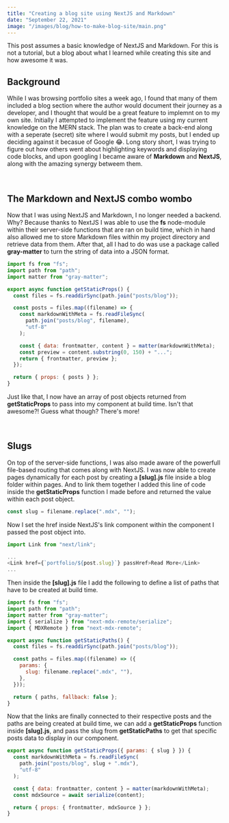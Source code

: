 ```yaml
---
title: "Creating a blog site using NextJS and Markdown"
date: "September 22, 2021"
image: "/images/blog/how-to-make-blog-site/main.png"
---
```


This post assumes a basic knowledge of NextJS and Markdown. For this is not a tutorial, but a blog about
what I learned while creating this site and how awesome it was.

## Background

While I was browsing portfolio sites a week ago, I found that many of them included a blog section where the author
would document their journey as a developer, and I thought that would be a great feature to implemnt on to my own site.
Initially I attempted to implement the feature using my current knowledge on the MERN stack. The plan was to
create a back-end along with a seperate (secret) site where I would submit my posts, but I ended up deciding against
it becasue of Google 😂. Long story short, I was trying to figure out how others went about highlighting keywords and
displaying code blocks, and upon googling I became aware of **Markdown** and **NextJS**, along with
the amazing synergy betweem them.

<br />

## The Markdown and NextJS combo wombo

Now that I was using NextJS and Markdown, I no longer needed a backend. Why? Because thanks to NextJS I
was able to use the **fs** node-module within their server-side functions that are ran on build time, which in hand also allowed
me to store Markdown files within my project directory and retrieve data from them. After that, all I had to
do was use a package called **gray-matter** to turn the string of data into a JSON format.

```javascript
import fs from "fs";
import path from "path";
import matter from "gray-matter";

export async function getStaticProps() {
  const files = fs.readdirSync(path.join("posts/blog"));

  const posts = files.map((filename) => {
    const markdownWithMeta = fs.readFileSync(
      path.join("posts/blog", filename),
      "utf-8"
    );

    const { data: frontmatter, content } = matter(markdownWithMeta);
    const preview = content.substring(0, 150) + "...";
    return { frontmatter, preview };
  });

  return { props: { posts } };
}
```

Just like that, I now have an array of post objects returned from **getStaticProps** to pass into my component
at build time.
Isn't that awesome?! Guess what though? There's more!

<br />

## Slugs

On top of the server-side functions, I was also made aware of the powerfull file-based routing that comes along with NextJS.
I was now able to create pages dynamically for each post by creating a **[slug].js** file inside a blog folder within pages.
And to link them together I added this line of code inside the **getStaticProps** function I made before and
returned the value within each post object.

```javascript
const slug = filename.replace(".mdx", "");
```

Now I set the href inside NextJS's link component within the component I passed the post object into.

```javascript
import Link from "next/link";

...
<Link href={`portfolio/${post.slug}`} passHref>Read More</Link>
...
```

Then inside the **[slug].js** file I add the following to define a list of paths that have to be
created at build time. 

```javascript
import fs from "fs";
import path from "path";
import matter from "gray-matter";
import { serialize } from "next-mdx-remote/serialize";
import { MDXRemote } from "next-mdx-remote";

export async function getStaticPaths() {
  const files = fs.readdirSync(path.join("posts/blog"));

  const paths = files.map((filename) => ({
    params: {
      slug: filename.replace(".mdx", ""),
    },
  }));

  return { paths, fallback: false };
}
```

Now that the links are finally connected to their respective posts and the paths are being created at build time,
we can add a **getStaticProps** function inside **[slug].js**, and pass the slug from  **getStaticPaths** to get that
specific posts data to display in our component.


```javascript
export async function getStaticProps({ params: { slug } }) {
  const markdownWithMeta = fs.readFileSync(
    path.join("posts/blog", slug + ".mdx"),
    "utf-8"
  );

  const { data: frontmatter, content } = matter(markdownWithMeta);
  const mdxSource = await serialize(content);

  return { props: { frontmatter, mdxSource } };
}
```
